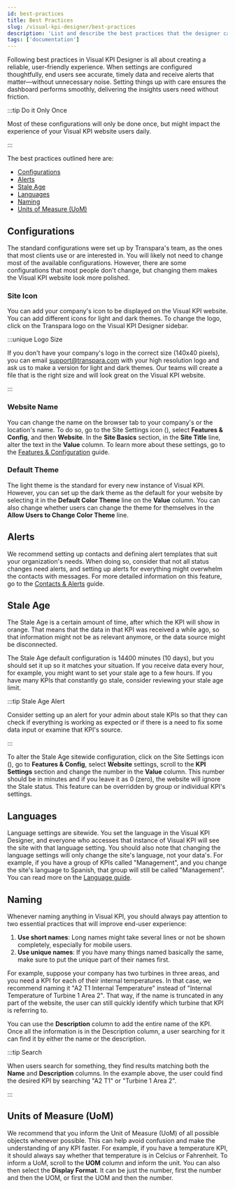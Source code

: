 ```yaml
---
id: best-practices
title: Best Practices
slug: /visual-kpi-designer/best-practices
description: 'List and describe the best practices that the designer can follow.'
tags: ['documentation']
---
```



Following best practices in Visual KPI Designer is all about creating a reliable, user-friendly experience. When settings are configured thoughtfully, end users see accurate, timely data and receive alerts that matter—without unnecessary noise. Setting things up with care ensures the dashboard performs smoothly, delivering the insights users need without friction.

:::tip Do it Only Once

Most of these configurations will only be done once, but might impact the experience of your Visual KPI website users daily.

:::

The best practices outlined here are:

- [Configurations](#configurations)
- [Alerts](#alerts)
- [Stale Age](#stale-age)
- [Languages](#languages)
- [Naming](#naming)
- [Units of Measure (UoM)](#units-of-measure-uom)

## Configurations

The standard configurations were set up by Transpara's team, as the ones that most clients use or are interested in. You will likely not need to change most of the available configurations. However, there are some configurations that most people don't change, but changing them makes the Visual KPI website look more polished.

### Site Icon

You can add your company's icon to be displayed on the Visual KPI website. You can add different icons for light and dark themes. To change the logo, click on the Transpara logo on the Visual KPI Designer sidebar.

<StylizedImage
  imgURL="img/designer/best-practices-icon.png"
  alt="Website Logo"
/>

:::unique Logo Size

If you don't have your company's logo in the correct size (140x40 pixels), you can email support@transpara.com with your high resolution logo and ask us to make a version for light and dark themes. Our teams will create a file that is the right size and will look great on the Visual KPI website.

:::

### Website Name

You can change the name on the browser tab to your company's or the location's name. To do so, go to the Site Settings icon (<PngFont name='options28' />), select **Features & Config**, and then **Website**. In the **Site Basics** section, in the **Site Title** line, alter the text in the **Value** column. To learn more about these settings, go to the [Features & Configuration](/docs/visual-kpi-designer/settings/features-config) guide.


<StylizedImage
  imgURL="img/designer/best-practices-features-config.png"
  alt="Website Configurations"
/>

<StylizedImage
  imgURL="img/designer/best-practices-site-title.png"
  alt="Website Name"
/>

### Default Theme

The light theme is the standard for every new instance of Visual KPI. However, you can set up the dark theme as the default for your website by selecting it in the **Default Color Theme** line on the **Value** column. You can also change whether users can change the theme for themselves in the **Allow Users to Change Color Theme** line.

<StylizedImage
  imgURL="img/designer/best-practices-default-color-theme.png"
  alt="Default Color Theme"
/>

## Alerts

We recommend setting up contacts and defining alert templates that suit your organization's needs. When doing so, consider that not all status changes need alerts, and setting up alerts for everything might overwhelm the contacts with messages. For more detailed information on this feature, go to the [Contacts & Alerts](/docs/visual-kpi-designer/settings/contacts-alerts) guide.

## Stale Age

The Stale Age is a certain amount of time, after which the KPI will show in orange. That means that the data in that KPI was received a while ago, so that information might not be as relevant anymore, or the data source might be disconnected.

The Stale Age default configuration is 14400 minutes (10 days), but you should set it up so it matches your situation. If you receive data every hour, for example, you might want to set your stale age to a few hours. If you have many KPIs that constantly go stale, consider reviewing your stale age limit.

:::tip Stale Age Alert

Consider setting up an alert for your admin about stale KPIs so that they can check if everything is working as expected or if there is a need to fix some data input or examine that KPI's source.

:::

To alter the Stale Age sitewide configuration, click on the Site Settings icon (<PngFont name='options28' />), go to **Features & Config**, select **Website** settings, scroll to the **KPI Settings** section and change the number in the **Value** column. This number should be in minutes and if you leave it as 0 (zero), the website will ignore the Stale status. This feature can be overridden by group or individual KPI's settings.

<StylizedImage
  imgURL="img/designer/best-practices-kpi-stale-age.png"
  alt="KPI Stale Age"
/>

## Languages

Language settings are sitewide. You set the language in the Visual KPI Designer, and everyone who accesses that instance of Visual KPI will see the site with that language setting. You should also note that changing the language settings will only change the site's language, not your data's. For example, if you have a group of KPIs called "Management", and you change the site's language to Spanish, that group will still be called "Management". You can read more on the [Language guide](/docs/visual-kpi-designer/settings/advanced#language).

## Naming

Whenever naming anything in Visual KPI, you should always pay attention to two essential practices that will improve end-user experience:

1. **Use short names**: Long names might take several lines or not be shown completely, especially for mobile users.
2. **Use unique names**: If you have many things named basically the same, make sure to put the unique part of their names first.

For example, suppose your company has two turbines in three areas, and you need a KPI for each of their internal temperatures. In that case, we recommend naming it "A2 T1 Internal Temperature" instead of "Internal Temperature of Turbine 1 Area 2". That way, if the name is truncated in any part of the website, the user can still quickly identify which turbine that KPI is referring to.

You can use the **Description** column to add the entire name of the KPI. Once all the information is in the Description column, a user searching for it can find it by either the name or the description.

:::tip Search

When users search for something, they find results matching both the **Name** and **Description** columns. In the example above, the user could find the desired KPI by searching "A2 T1" or "Turbine 1 Area 2".

:::

## Units of Measure (UoM)

We recommend that you inform the Unit of Measure (UoM) of all possible objects whenever possible. This can help avoid confusion and make the understanding of any KPI faster. For example, if you have a temperature KPI, it should always say whether that temperature is in Celcius or Fahrenheit. To inform a UoM, scroll to the **UOM** column and inform the unit. You can also then select the **Display Format**. It can be just the number, first the number and then the UOM, or first the UOM and then the number.

<StylizedImage
  imgURL="img/designer/best-practices-units-of-measurement.png"
  alt="KPI Stale Age"
/>